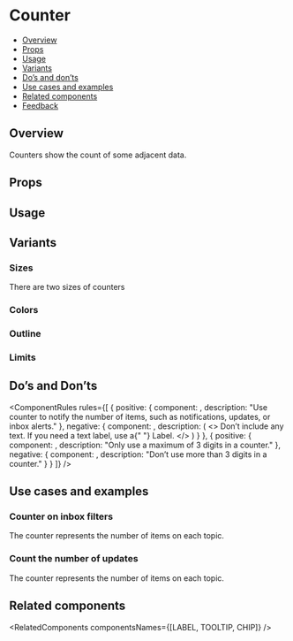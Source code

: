 
<Meta of={CounterStories} />

# Counter

- [Overview](#overview)
- [Props](#props)
- [Usage](#usage)
- [Variants](#variants)
- [Do’s and don’ts](#dos-and-donts)
- [Use cases and examples](#use-cases-and-examples)
- [Related components](#related-components)
- [Feedback](#feedback)

## Overview

Counters show the count of some adjacent data.

<Canvas>
  <Story of={CounterStories.Overview} />
</Canvas>

## Props

<ArgsTable story="Overview" />

## Usage

<Usage />

<TipCheckYourself />

## Variants

### Sizes

There are two sizes of counters

<Canvas>
  <Story of={CounterStories.Sizes} />
</Canvas>

### Colors

<Canvas>
  <Story of={CounterStories.Colors} />
</Canvas>

### Outline

<Canvas>
  <Story of={CounterStories.Outline} />
</Canvas>

### Limits

<Canvas>
  <Story of={CounterStories.Limits} />
</Canvas>

## Do’s and Don’ts

<ComponentRules
  rules={[
    {
      positive: {
        component: <Counter count={15} />,
        description: "Use counter to notify the number of items, such as notifications, updates, or inbox alerts."
      },
      negative: {
        component: <Counter count="New" />,
        description: (
          <>
            Don’t include any text. If you need a text label, use a{" "}
            <Link href="/?path=/docs/data-display-label--overview" withoutSpacing>
              Label.
            </Link>
          </>
        )
      }
    },
    {
      positive: {
        component: <Counter count={1000} />,
        description: "Only use a maximum of 3 digits in a counter."
      },
      negative: {
        component: <Counter count={1050} maxDigits={4} />,
        description: "Don’t use more than 3 digits in a counter."
      }
    }
  ]}
/>

## Use cases and examples

### Counter on inbox filters

The counter represents the number of items on each topic.

<Canvas>
  <Story of={CounterStories.CounterOnInboxFilters} />
</Canvas>

### Count the number of updates

The counter represents the number of items on each topic.

<Canvas>
  <Story of={CounterStories.CountTheNumberOfUpdates} />
</Canvas>

## Related components

<RelatedComponents componentsNames={[LABEL, TOOLTIP, CHIP]} />
